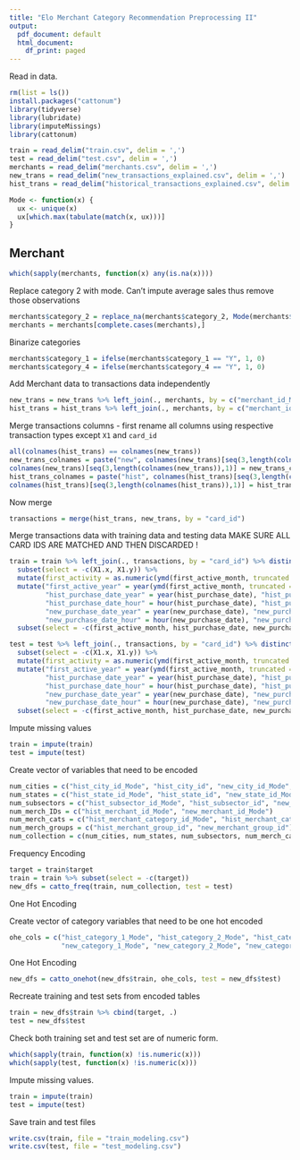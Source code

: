 ```yaml
---
title: "Elo Merchant Category Recommendation Preprocessing II"
output:
  pdf_document: default
  html_document:
    df_print: paged
---
```


Read in data.
```r
rm(list = ls())
install.packages("cattonum")
library(tidyverse)
library(lubridate)
library(imputeMissings)
library(cattonum)

train = read_delim("train.csv", delim = ',')
test = read_delim("test.csv", delim = ',')
merchants = read_delim("merchants.csv", delim = ',')
new_trans = read_delim("new_transactions_explained.csv", delim = ',')
hist_trans = read_delim("historical_transactions_explained.csv", delim = ',')
```

```r
Mode <- function(x) {
  ux <- unique(x)
  ux[which.max(tabulate(match(x, ux)))]
}
```

## Merchant

```r
which(sapply(merchants, function(x) any(is.na(x))))
```

Replace category 2 with mode. Can't impute average sales thus remove those observations
```r
merchants$category_2 = replace_na(merchants$category_2, Mode(merchants$category_2))
merchants = merchants[complete.cases(merchants),]
```

Binarize categories
```r
merchants$category_1 = ifelse(merchants$category_1 == "Y", 1, 0)
merchants$category_4 = ifelse(merchants$category_4 == "Y", 1, 0)
```

Add Merchant data to transactions data independently 
```r
new_trans = new_trans %>% left_join(., merchants, by = c("merchant_id_Mode" = "merchant_id"))
hist_trans = hist_trans %>% left_join(., merchants, by = c("merchant_id_Mode" = "merchant_id"))
```

Merge transactions columns - first rename all columns using respective transaction types except `X1` and `card_id`
```r
all(colnames(hist_trans) == colnames(new_trans))
new_trans_colnames = paste("new", colnames(new_trans)[seq(3,length(colnames(new_trans)),1)], sep = "_")
colnames(new_trans)[seq(3,length(colnames(new_trans)),1)] = new_trans_colnames
hist_trans_colnames = paste("hist", colnames(hist_trans)[seq(3,length(colnames(hist_trans)),1)], sep = "_")
colnames(hist_trans)[seq(3,length(colnames(hist_trans)),1)] = hist_trans_colnames
```

Now merge
```r
transactions = merge(hist_trans, new_trans, by = "card_id")
```

Merge transactions data with training data and testing data 
MAKE SURE ALL CARD IDS ARE MATCHED AND THEN DISCARDED ! 
```r
train = train %>% left_join(., transactions, by = "card_id") %>% distinct(card_id, .keep_all = TRUE) %>%
  subset(select = -c(X1.x, X1.y)) %>% 
  mutate(first_activity = as.numeric(ymd(first_active_month, truncated = 1))) %>%
  mutate("first_active_year" = year(ymd(first_active_month, truncated = 1)), "first_active_month" = month(ymd(first_active_month, truncated = 1)),
         "hist_purchase_date_year" = year(hist_purchase_date), "hist_purchase_date_month" = month(hist_purchase_date), "hist_purchase_date_day" = day(hist_purchase_date), 
         "hist_purchase_date_hour" = hour(hist_purchase_date), "hist_purchase_date_minute" = minute(hist_purchase_date), "hist_purchase_date_num" = as.numeric(hist_purchase_date),
         "new_purchase_date_year" = year(new_purchase_date), "new_purchase_date_month" = month(new_purchase_date), "new_purchase_date_day" = day(new_purchase_date), 
         "new_purchase_date_hour" = hour(new_purchase_date), "new_purchase_date_day" = day(new_purchase_date), "new_purchase_date_num" = as.numeric(new_purchase_date)) %>% 
  subset(select = -c(first_active_month, hist_purchase_date, new_purchase_date, hist_purchase_date_max, hist_purchase_date_min, new_purchase_date_max, new_purchase_date_min, card_id))

test = test %>% left_join(., transactions, by = "card_id") %>% distinct(card_id, .keep_all = TRUE) %>%
  subset(select = -c(X1.x, X1.y)) %>% 
  mutate(first_activity = as.numeric(ymd(first_active_month, truncated = 1))) %>%
  mutate("first_active_year" = year(ymd(first_active_month, truncated = 1)), "first_active_month" = month(ymd(first_active_month, truncated = 1)),
         "hist_purchase_date_year" = year(hist_purchase_date), "hist_purchase_date_month" = month(hist_purchase_date), "hist_purchase_date_day" = day(hist_purchase_date), 
         "hist_purchase_date_hour" = hour(hist_purchase_date), "hist_purchase_date_minute" = minute(hist_purchase_date), "hist_purchase_date_num" = as.numeric(hist_purchase_date),
         "new_purchase_date_year" = year(new_purchase_date), "new_purchase_date_month" = month(new_purchase_date), "new_purchase_date_day" = day(new_purchase_date), 
         "new_purchase_date_hour" = hour(new_purchase_date), "new_purchase_date_day" = day(new_purchase_date), "new_purchase_date_num" = as.numeric(new_purchase_date)) %>% 
  subset(select = -c(first_active_month, hist_purchase_date, new_purchase_date, hist_purchase_date_max, hist_purchase_date_min, new_purchase_date_max, new_purchase_date_min, card_id))
```

Impute missing values
```r
train = impute(train)
test = impute(test)
```

Create vector of variables that need to be encoded
```r
num_cities = c("hist_city_id_Mode", "hist_city_id", "new_city_id_Mode", "new_city_id")
num_states = c("hist_state_id_Mode", "hist_state_id", "new_state_id_Mode", "new_state_id")
num_subsectors = c("hist_subsector_id_Mode", "hist_subsector_id", "new_subsector_id_Mode", "new_subsector_id")
num_merch_IDs = c("hist_merchant_id_Mode", "new_merchant_id_Mode")
num_merch_cats = c("hist_merchant_category_id_Mode", "hist_merchant_category_id", "new_merchant_category_id_Mode", "new_merchant_category_id")
num_merch_groups = c("hist_merchant_group_id", "new_merchant_group_id")
num_collection = c(num_cities, num_states, num_subsectors, num_merch_cats, num_merch_groups, num_merch_IDs)
```

Frequency Encoding
```r
target = train$target
train = train %>% subset(select = -c(target))
new_dfs = catto_freq(train, num_collection, test = test)
```

One Hot Encoding

Create vector of category variables that need to be one hot encoded
```r
ohe_cols = c("hist_category_1_Mode", "hist_category_2_Mode", "hist_category_3_Mode", "hist_most_recent_sales_range", "hist_most_recent_purchases_range", 
             "new_category_1_Mode", "new_category_2_Mode", "new_category_3_Mode", "new_most_recent_sales_range", "new_most_recent_purchases_range")
```

One Hot Encoding
```r
new_dfs = catto_onehot(new_dfs$train, ohe_cols, test = new_dfs$test)
```

Recreate training and test sets from encoded tables
```r
train = new_dfs$train %>% cbind(target, .)
test = new_dfs$test
```

Check both training set and test set are of numeric form.
```r
which(sapply(train, function(x) !is.numeric(x)))
which(sapply(test, function(x) !is.numeric(x)))
```

Impute missing values.
```r
train = impute(train)
test = impute(test)
```

Save train and test files
```r
write.csv(train, file = "train_modeling.csv")
write.csv(test, file = "test_modeling.csv")
```


